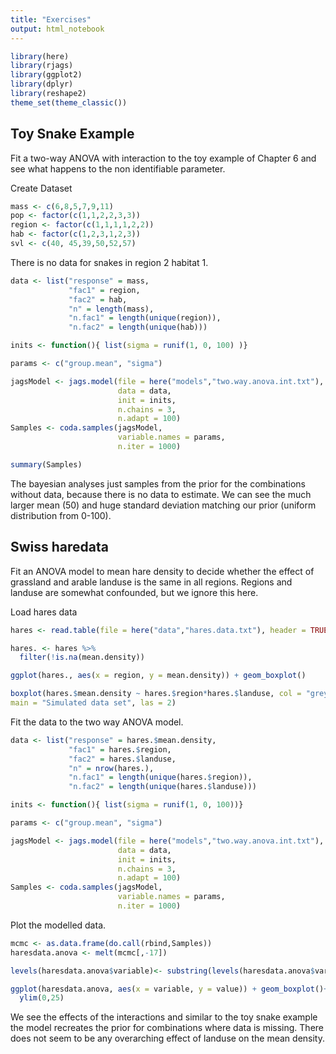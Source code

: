```yaml
---
title: "Exercises"
output: html_notebook
---
```



```r
library(here)
library(rjags)
library(ggplot2)
library(dplyr)
library(reshape2)
theme_set(theme_classic())
```

## Toy Snake Example

Fit a two-way ANOVA with interaction to the toy example of Chapter 6 and see what happens to the non identifiable parameter.

Create Dataset

```r
mass <- c(6,8,5,7,9,11)
pop <- factor(c(1,1,2,2,3,3))
region <- factor(c(1,1,1,1,2,2))
hab <- factor(c(1,2,3,1,2,3))
svl <- c(40, 45,39,50,52,57)
```

There is no data for snakes in region 2 habitat 1.

```r
data <- list("response" = mass,
             "fac1" = region,
             "fac2" = hab,
             "n" = length(mass),
             "n.fac1" = length(unique(region)),
             "n.fac2" = length(unique(hab)))

inits <- function(){ list(sigma = runif(1, 0, 100) )}

params <- c("group.mean", "sigma")

jagsModel <- jags.model(file = here("models","two.way.anova.int.txt"),
                        data = data,
                        init = inits,
                        n.chains = 3, 
                        n.adapt = 100)
Samples <- coda.samples(jagsModel, 
                        variable.names = params, 
                        n.iter = 1000)
```

```r
summary(Samples)
```

The bayesian analyses just samples from the prior for the combinations without data, because there is no data to estimate. We can see the much larger mean (50) and huge standard deviation matching our prior (uniform distribution from 0-100).

## Swiss haredata
Fit an ANOVA model to mean hare density to decide whether the effect of grassland and arable landuse is the same in all regions. Regions and landuse are somewhat confounded, but we ignore this here.

Load hares data

```r
hares <- read.table(file = here("data","hares.data.txt"), header = TRUE)

hares. <- hares %>%
  filter(!is.na(mean.density))

ggplot(hares., aes(x = region, y = mean.density)) + geom_boxplot()
```

```r
boxplot(hares.$mean.density ~ hares.$region*hares.$landuse, col = "grey", xlab = "region-by-landuse", ylab = "mean density", 
main = "Simulated data set", las = 2)
```

Fit the data to the two way ANOVA model. 

```r
data <- list("response" = hares.$mean.density,
             "fac1" = hares.$region,
             "fac2" = hares.$landuse,
             "n" = nrow(hares.),
             "n.fac1" = length(unique(hares.$region)),
             "n.fac2" = length(unique(hares.$landuse)))

inits <- function(){ list(sigma = runif(1, 0, 100))}

params <- c("group.mean", "sigma")

jagsModel <- jags.model(file = here("models","two.way.anova.int.txt"),
                        data = data,
                        init = inits,
                        n.chains = 3, 
                        n.adapt = 100)
Samples <- coda.samples(jagsModel, 
                        variable.names = params, 
                        n.iter = 1000)
```

Plot the modelled data.

```r
mcmc <- as.data.frame(do.call(rbind,Samples))
haresdata.anova <- melt(mcmc[,-17])

levels(haresdata.anova$variable)<- substring(levels(haresdata.anova$variable), 12,14)

ggplot(haresdata.anova, aes(x = variable, y = value)) + geom_boxplot()+
  ylim(0,25)
```

We see the effects of the interactions and similar to the toy snake example the model recreates the prior for combinations where data is missing.
There does not seem to be any overarching effect of landuse on the mean density.

